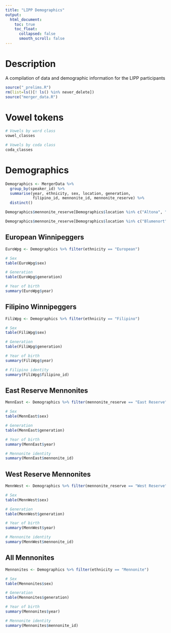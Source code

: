 ```yaml
---
title: "LIPP Demographics"
output: 
  html_document:
    toc: true
    toc_float:
      collapsed: false
      smooth_scroll: false
---
```


# Description

A compilation of data and demographic information for the LIPP participants

```r
source("_prelims.R")
rm(list=ls()[! ls() %in% never_delete])
source("merger_data.R")
```

# Vowel tokens

```r
# Vowels by word class
vowel_classes
```

```r
# Vowels by coda class
coda_classes
```

# Demographics

```r
Demographics <- MergerData %>% 
  group_by(speaker_id) %>% 
  summarise(year, ethnicity, sex, location, generation,
            filipino_id, mennonite_id, mennonite_reserve) %>% 
  distinct()

Demographics$mennonite_reserve[Demographics$location %in% c("Altona", "Morden", "Winkler")] <- "West Reserve"

Demographics$mennonite_reserve[Demographics$location %in% c("Blumenort", "Ste. Anne", "Steinbach")] <- "East Reserve"
```

## European Winnipeggers

```r
EuroWpg <- Demographics %>% filter(ethnicity == "European")

# Sex
table(EuroWpg$sex)

# Generation
table(EuroWpg$generation)

# Year of birth
summary(EuroWpg$year)
```

## Filipino Winnipeggers

```r
FiliWpg <- Demographics %>% filter(ethnicity == "Filipino")

# Sex
table(FiliWpg$sex)

# Generation
table(FiliWpg$generation)

# Year of birth
summary(FiliWpg$year)

# Filipino identity
summary(FiliWpg$filipino_id)
```

## East Reserve Mennonites

```r
MennEast <- Demographics %>% filter(mennonite_reserve == "East Reserve")

# Sex
table(MennEast$sex)

# Generation
table(MennEast$generation)

# Year of birth
summary(MennEast$year)

# Mennonite identity
summary(MennEast$mennonite_id)
```

## West Reserve Mennonites

```r
MennWest <- Demographics %>% filter(mennonite_reserve == "West Reserve")

# Sex
table(MennWest$sex)

# Generation
table(MennWest$generation)

# Year of birth
summary(MennWest$year)

# Mennonite identity
summary(MennWest$mennonite_id)
```

## All Mennonites

```r
Mennonites <- Demographics %>% filter(ethnicity == "Mennonite")

# Sex
table(Mennonites$sex)

# Generation
table(Mennonites$generation)

# Year of birth
summary(Mennonites$year)

# Mennonite identity
summary(Mennonites$mennonite_id)
```